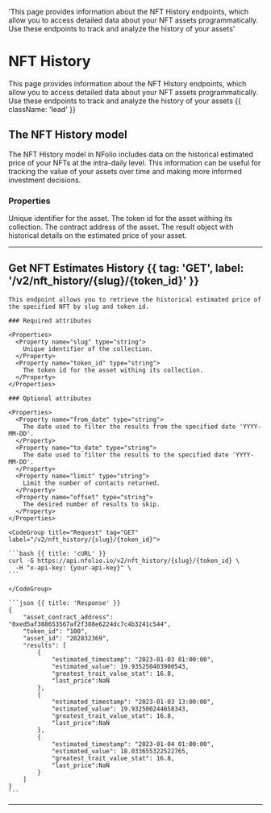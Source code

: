   'This page provides information about the NFT History endpoints, which allow you to access detailed data about your NFT assets programmatically. Use these endpoints to track and analyze the history of your assets'

# NFT History

This page provides information about the NFT History endpoints, which allow you to access detailed data about your NFT assets programmatically. Use these endpoints to track and analyze the history of your assets {{ className: 'lead' }}

## The NFT History model

The NFT History model in NFolio includes data on the historical estimated price of your NFTs at the intra-daily level. This information can be useful for tracking the value of your assets over time and making more informed investment decisions.

### Properties

<Properties>
  <Property name="asset_id" type="string">
    Unique identifier for the asset.
  </Property>
  <Property name="token_id" type="string">
    The token id for the asset withing its collection.
  </Property>
  <Property name="asset_contract_address" type="string">
    The contract address of the asset.
  </Property>
  <Property name="result" type="string">
    The result object with historical details on the estimated price of your
    asset.
  </Property>
</Properties>

---

## Get NFT Estimates History {{ tag: 'GET', label: '/v2/nft_history/{slug}/{token_id}' }}

<Row>
  <Col>

    This endpoint allows you to retrieve the historical estimated price of the specified NFT by slug and token id.

    ### Required attributes

    <Properties>
      <Property name="slug" type="string">
        Unique identifier of the collection.
      </Property>
      <Property name="token_id" type="string">
        The token id for the asset withing its collection.
      </Property>
    </Properties>

    ### Optional attributes

    <Properties>
      <Property name="from_date" type="string">
        The date used to filter the results from the specified date 'YYYY-MM-DD'.
      </Property>
      <Property name="to_date" type="string">
        The date used to filter the results to the specified date 'YYYY-MM-DD'.
      </Property>
      <Property name="limit" type="string">
        Limit the number of contacts returned.
      </Property>
      <Property name="offset" type="string">
        The desired number of results to skip.
      </Property>
    </Properties>

  </Col>
  <Col sticky>

    <CodeGroup title="Request" tag="GET" label="/v2/nft_history/{slug}/{token_id}">

    ```bash {{ title: 'cURL' }}
    curl -G https://api.nfolio.io/v2/nft_history/{slug}/{token_id} \
      -H "x-api-key: {your-api-key}" \
    ```

    </CodeGroup>

    ```json {{ title: 'Response' }}
    {
        "asset_contract_address": "0xed5af388653567af2f388e6224dc7c4b3241c544",
        "token_id": "100",
        "asset_id": "202832369",
        "results": [
            {
                "estimated_timestamp": "2023-01-03 01:00:00",
                "estimated_value": 19.935250403900543,
                "greatest_trait_value_stat": 16.8,
                "last_price":NaN
            },
            {
                "estimated_timestamp": "2023-01-03 13:00:00",
                "estimated_value": 19.932500244658343,
                "greatest_trait_value_stat": 16.8,
                "last_price":NaN
            },
            {
                "estimated_timestamp": "2023-01-04 01:00:00",
                "estimated_value": 18.033655322522765,
                "greatest_trait_value_stat": 16.8,
                "last_price":NaN
            }
        ]
    }
    ```

  </Col>
</Row>

---
